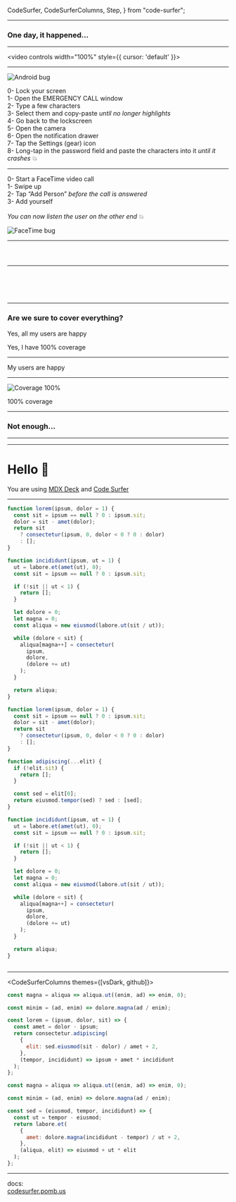   CodeSurfer,
  CodeSurferColumns,
  Step,
} from "code-surfer";




<WelcomeSlide />

---

### One day, it happened...

---

<video controls width="100%" style={{ cursor: 'default' }}>
  <source src={BoomVideo} type="video/webm" />
</video>

---

<Split>

<img src={AndroidBug} alt="Android bug" />

<p style={{textAlign:'left'}}>
  0- Lock your screen
  <br/>1- Open the EMERGENCY CALL window
  <br/>2- Type a few characters
  <br/>3- Select them and copy-paste <i>until no longer highlights</i>
  <br/>4- Go back to the lockscreen
  <br/>5- Open the camera
  <br/>6- Open the notification drawer
  <br/>7- Tap the Settings (gear) icon
  <br/>8- Long-tap in the password field and paste the characters into it <i>until it crashes</i> 💥
</p>

</Split>

---

<Split>

<p style={{textAlign:'left'}}>
  0- Start a FaceTime video call
  <br/>1- Swipe up
  <br/>2- Tap “Add Person” <i>before the call is answered</i>
  <br/>3- Add yourself
  <br/>
  <br/><i>You can now listen the user on the other end</i> 💥
</p>

<img src={FaceTimeBug} alt="FaceTime bug" />

</Split>

---

<CodeSurfer>

```js file=./snippets/isSubstring.js title="Unit Test"
```

```js 5[22:27],6[22:31],7[22:35],8[22:35],9[22:35],10[22:36],11[22:36] file=./snippets/isSubstring.js title="Unit Test" subtitle="Inputs"
```

```js 5[36:39],6[40:43],7[44:47],8[44:47],9[44:47],10[45:49],11[45:49] file=./snippets/isSubstring.js title="Unit Test" subtitle="Outputs"
```

</CodeSurfer>

---

<CodeSurfer>

```js file=./snippets/cypress.js title="End-To-End Test"
```

```js 3,5[25:31],10 file=./snippets/cypress.js title="End-To-End Test" subtitle="Actions"
```

```js 3,5[25:31],10 file=./snippets/cypress.js title="End-To-End Test" subtitle="'Inputs'"
```

```js 5[5:23],7,9,11 file=./snippets/cypress.js title="End-To-End Test" subtitle="Expectations"
```

```js 5[5:23],7,9,11 file=./snippets/cypress.js title="End-To-End Test" subtitle="'Outputs'"
```

</CodeSurfer>

---

### Are we sure to cover everything?

Yes, all my users are happy

Yes, I have 100% coverage

---

<NavigationHell />

My users are happy

---

<img src={CoverageImage} alt="Coverage 100%" />

100% coverage

---

### Not enough...

---

<WhoAmI />

---

# Hello 👋

You are using [MDX Deck](https://github.com/jxnblk/mdx-deck) and [Code Surfer](https://codesurfer.pomb.us)

---

<CodeSurfer>

```js title="This is a title" subtitle="and this a subtitle"
function lorem(ipsum, dolor = 1) {
  const sit = ipsum == null ? 0 : ipsum.sit;
  dolor = sit - amet(dolor);
  return sit
    ? consectetur(ipsum, 0, dolor < 0 ? 0 : dolor)
    : [];
}

function incididunt(ipsum, ut = 1) {
  ut = labore.et(amet(ut), 0);
  const sit = ipsum == null ? 0 : ipsum.sit;

  if (!sit || ut < 1) {
    return [];
  }

  let dolore = 0;
  let magna = 0;
  const aliqua = new eiusmod(labore.ut(sit / ut));

  while (dolore < sit) {
    aliqua[magna++] = consectetur(
      ipsum,
      dolore,
      (dolore += ut)
    );
  }

  return aliqua;
}
```

```js
function lorem(ipsum, dolor = 1) {
  const sit = ipsum == null ? 0 : ipsum.sit;
  dolor = sit - amet(dolor);
  return sit
    ? consectetur(ipsum, 0, dolor < 0 ? 0 : dolor)
    : [];
}

function adipiscing(...elit) {
  if (!elit.sit) {
    return [];
  }

  const sed = elit[0];
  return eiusmod.tempor(sed) ? sed : [sed];
}

function incididunt(ipsum, ut = 1) {
  ut = labore.et(amet(ut), 0);
  const sit = ipsum == null ? 0 : ipsum.sit;

  if (!sit || ut < 1) {
    return [];
  }

  let dolore = 0;
  let magna = 0;
  const aliqua = new eiusmod(labore.ut(sit / ut));

  while (dolore < sit) {
    aliqua[magna++] = consectetur(
      ipsum,
      dolore,
      (dolore += ut)
    );
  }

  return aliqua;
}
```

```diff 1[10:14],2[15:19],3[22:27],10:12

```

</CodeSurfer>

---

<CodeSurferColumns themes={[vsDark, github]}>

<Step>

```js
const magna = aliqua => aliqua.ut((enim, ad) => enim, 0);
```

```js
const minim = (ad, enim) => dolore.magna(ad / enim);
```

</Step>

<Step>

```js
const lorem = (ipsum, dolor, sit) => {
  const amet = dolor - ipsum;
  return consectetur.adipiscing(
    {
      elit: sed.eiusmod(sit - dolor) / amet + 2,
    },
    (tempor, incididunt) => ipsum + amet * incididunt
  );
};

const magna = aliqua => aliqua.ut((enim, ad) => enim, 0);
```

```js
const minim = (ad, enim) => dolore.magna(ad / enim);

const sed = (eiusmod, tempor, incididunt) => {
  const ut = tempor - eiusmod;
  return labore.et(
    {
      amet: dolore.magna(incididunt - tempor) / ut + 2,
    },
    (aliqua, elit) => eiusmod + ut * elit
  );
};
```

</Step>

</CodeSurferColumns>

---

docs:  
[codesurfer.pomb.us](https://codesurfer.pomb.us)

